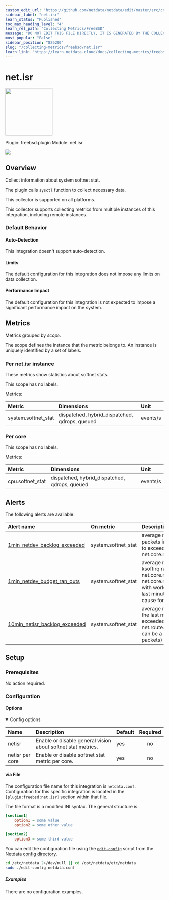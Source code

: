 ```yaml
---
custom_edit_url: "https://github.com/netdata/netdata/edit/master/src/collectors/freebsd.plugin/metadata.yaml"
sidebar_label: "net.isr"
learn_status: "Published"
toc_max_heading_level: "4"
learn_rel_path: "Collecting Metrics/FreeBSD"
message: "DO NOT EDIT THIS FILE DIRECTLY, IT IS GENERATED BY THE COLLECTOR'S metadata.yaml FILE"
most_popular: "False"
sidebar_position: "826200"
slug: "/collecting-metrics/freebsd/net.isr"
learn_link: "https://learn.netdata.cloud/docs/collecting-metrics/freebsd/net.isr"
---
```



# net.isr


<img src="https://netdata.cloud/img/freebsd.svg" width="150"/>


Plugin: freebsd.plugin
Module: net.isr

<img src="https://img.shields.io/badge/maintained%20by-Netdata-%2300ab44" />

## Overview

Collect information about system softnet stat.

The plugin calls `sysctl` function to collect necessary data.

This collector is supported on all platforms.

This collector supports collecting metrics from multiple instances of this integration, including remote instances.


### Default Behavior

#### Auto-Detection

This integration doesn't support auto-detection.

#### Limits

The default configuration for this integration does not impose any limits on data collection.

#### Performance Impact

The default configuration for this integration is not expected to impose a significant performance impact on the system.


## Metrics

Metrics grouped by *scope*.

The scope defines the instance that the metric belongs to. An instance is uniquely identified by a set of labels.



### Per net.isr instance

These metrics show statistics about softnet stats.

This scope has no labels.

Metrics:

| Metric | Dimensions | Unit |
|:------|:----------|:----|
| system.softnet_stat | dispatched, hybrid_dispatched, qdrops, queued | events/s |

### Per core



This scope has no labels.

Metrics:

| Metric | Dimensions | Unit |
|:------|:----------|:----|
| cpu.softnet_stat | dispatched, hybrid_dispatched, qdrops, queued | events/s |



## Alerts


The following alerts are available:

| Alert name  | On metric | Description |
|:------------|:----------|:------------|
| [ 1min_netdev_backlog_exceeded ](https://github.com/netdata/netdata/blob/master/src/health/health.d/softnet.conf) | system.softnet_stat | average number of dropped packets in the last minute due to exceeded net.core.netdev_max_backlog |
| [ 1min_netdev_budget_ran_outs ](https://github.com/netdata/netdata/blob/master/src/health/health.d/softnet.conf) | system.softnet_stat | average number of times ksoftirq ran out of sysctl net.core.netdev_budget or net.core.netdev_budget_usecs with work remaining over the last minute (this can be a cause for dropped packets) |
| [ 10min_netisr_backlog_exceeded ](https://github.com/netdata/netdata/blob/master/src/health/health.d/softnet.conf) | system.softnet_stat | average number of drops in the last minute due to exceeded sysctl net.route.netisr_maxqlen (this can be a cause for dropped packets) |


## Setup

### Prerequisites

No action required.

### Configuration

#### Options



<details open>
<summary>Config options</summary>

| Name | Description | Default | Required |
|:----|:-----------|:-------|:--------:|
| netisr | Enable or disable general vision about softnet stat metrics. | yes | no |
| netisr per core | Enable or disable softnet stat metric per core. | yes | no |

</details>



#### via File

The configuration file name for this integration is `netdata.conf`.
Configuration for this specific integration is located in the `[plugin:freebsd:net.isr]` section within that file.

The file format is a modified INI syntax. The general structure is:

```ini
[section1]
    option1 = some value
    option2 = some other value

[section2]
    option3 = some third value
```
You can edit the configuration file using the [`edit-config`](/docs/netdata-agent/configuration#edit-a-configuration-file-using-edit-config) script from the
Netdata [config directory](/docs/netdata-agent/configuration#the-netdata-config-directory).

```bash
cd /etc/netdata 2>/dev/null || cd /opt/netdata/etc/netdata
sudo ./edit-config netdata.conf
```

##### Examples
There are no configuration examples.


